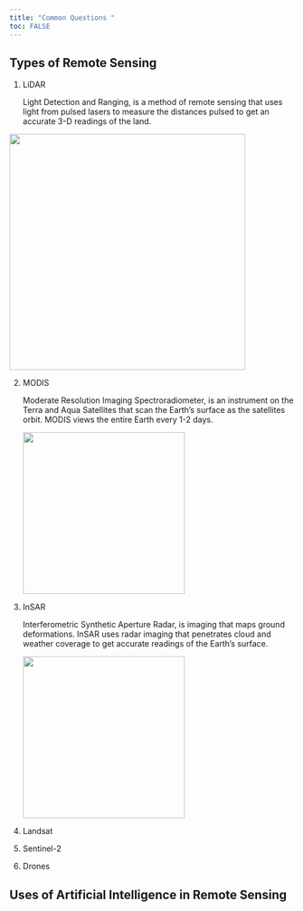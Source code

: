 ```yaml
---
title: "Common Questions "
toc: FALSE
---
```


## Types of Remote Sensing

1.  LiDAR

    Light Detection and Ranging, is a method of remote sensing that uses light from pulsed lasers to measure the distances pulsed to get an accurate 3-D readings of the land.

[![](images/lidar.jpg){.rounded-img width="417"}](https://www.yellowscan.com/knowledge/lidar-vs-photogrammetry-key-differences-and-applications/)

2.  MODIS

    Moderate Resolution Imaging Spectroradiometer, is an instrument on the Terra and Aqua Satellites that scan the Earth's surface as the satellites orbit. MODIS views the entire Earth every 1-2 days.

    [![](images/modis.jpg){.rounded-img width="286"}](https://atmosphere-imager.gsfc.nasa.gov/links/modis-platforms)

<!-- -->

3.  InSAR

    Interferometric Synthetic Aperture Radar, is imaging that maps ground deformations. InSAR uses radar imaging that penetrates cloud and weather coverage to get accurate readings of the Earth's surface.

    [![](images/InSAR.gif){.rounded-img width="286"}](https://www.usgs.gov/programs/VHP/insar-satellite-based-technique-captures-overall-deformation-picture)

4.  Landsat

5.  Sentinel-2

6.  Drones

## Uses of Artificial Intelligence in Remote Sensing
